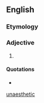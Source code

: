 ==English==

===Etymology===
{{prefix|un|æsthetic}}

===Adjective===
{{en-adj}}

# {{alternative spelling of|unaesthetic|lang=en}}

====Quotations====
* {{seeCites}}

[[Category:English terms spelled with Æ|unaesthetic]]